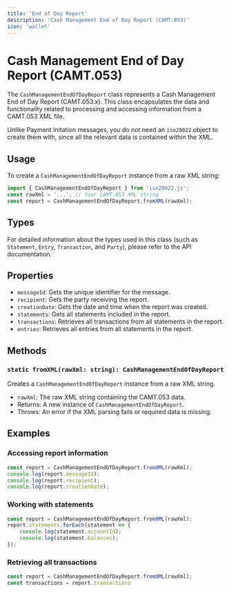 ```yaml
---
title: 'End of Day Report'
description: 'Cash Management End of Day Report (CAMT.053)'
icon: 'wallet'
---
```


# Cash Management End of Day Report (CAMT.053)

The `CashManagementEndOfDayReport` class represents a Cash Management End of Day Report (CAMT.053.x). This class encapsulates the data and functionality related to processing and accessing information from a CAMT.053 XML file.

Unlike Payment Initation messages, you do not need an `iso20022` object to create them with, since all the relevant data is contained within the XML.

## Usage

To create a `CashManagementEndOfDayReport` instance from a raw XML string:


```typescript
import { CashManagementEndOfDayReport } from 'iso20022.js';
const rawXml = '...'; // Your CAMT.053 XML string
const report = CashManagementEndOfDayReport.fromXML(rawXml);
```

## Types

For detailed information about the types used in this class (such as `Statement`, `Entry`, `Transaction`, and `Party`), please refer to the API documentation.


## Properties

- `messageId`: Gets the unique identifier for the message.
- `recipient`: Gets the party receiving the report.
- `creationDate`: Gets the date and time when the report was created.
- `statements`: Gets all statements included in the report.
- `transactions`: Retrieves all transactions from all statements in the report.
- `entries`: Retrieves all entries from all statements in the report.

## Methods

### `static fromXML(rawXml: string): CashManagementEndOfDayReport`

Creates a `CashManagementEndOfDayReport` instance from a raw XML string.

- `rawXml`: The raw XML string containing the CAMT.053 data.
- Returns: A new instance of `CashManagementEndOfDayReport`.
- Throws: An error if the XML parsing fails or required data is missing.

## Examples

### Accessing report information

```typescript
const report = CashManagementEndOfDayReport.fromXML(rawXml);
console.log(report.messageId);
console.log(report.recipient);
console.log(report.creationDate);
```


### Working with statements

```typescript
const report = CashManagementEndOfDayReport.fromXML(rawXml);
report.statements.forEach(statement => {
    console.log(statement.accountId);
    console.log(statement.balances);
});
```


### Retrieving all transactions

```typescript
const report = CashManagementEndOfDayReport.fromXML(rawXml);
const transactions = report.transactions
```